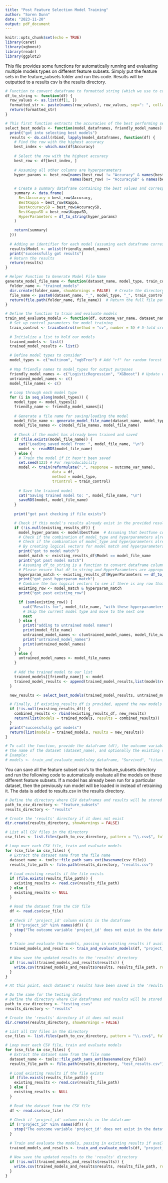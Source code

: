 ```yaml
---
title: "Post Feature Selection Model Training"
author: "Soren Dunn"
date: "2023-11-20"
output: pdf_document
---
```


```r
knitr::opts_chunk$set(echo = TRUE)
library(caret)
library(xgboost)
library(readr)
library(ggplot2)
```

This file provides some functions for automatically running and evaluating multiple models types on different feature subsets. Simply put the feature sets in the feature_subsets folder and run this code. Results will be outputted to a results csv is the results directory.

```r
# Function to convert dataframe to formatted string (which we use to convert dataframe of hyper-parameters into a string)
df_to_string <- function(df) {
  row_values <- as.list(df[1, ])
  formatted_str <- paste(names(row_values), row_values, sep=": ", collapse=", ")
  return(formatted_str)
}

# This first function extracts the accuracies of the best performing set of hyperparameters from the results dataframes
select_best_models <- function(model_dataframes, friendly_model_names) {
  print("got into selecting best models")
  results <- do.call(rbind, lapply(model_dataframes, function(df) {
    # Find the row with the highest accuracy
    best_index <- which.max(df$Accuracy)
    
    # Select the row with the highest accuracy
    best_row <- df[best_index, ]
    
    # Assuming all other columns are hyperparameters
    hyper_params <- best_row[names(best_row) != "Accuracy" & names(best_row) != "Kappa" &
                             names(best_row) != "AccuracySD" & names(best_row) != "KappaSD"]

    # Create a summary dataframe containing the best values and corresponding hyperparameters
    summary <- data.frame(
      BestAccuracy = best_row$Accuracy,
      BestKappa = best_row$Kappa,
      BestAccuracySD = best_row$AccuracySD,
      BestKappaSD = best_row$KappaSD,
      HyperParameters = df_to_string(hyper_params)
    )

    return(summary)
  }))
  
  # Adding an identifier for each model (assuming each dataframe corresponds to one model)
  results$Model <- unlist(friendly_model_names)
  print("successfully got results")
  # Return the results
  return(results)
}
```

```r
# Helper Function to Generate Model File Name
generate_model_file_name <- function(dataset_name, model_type, train_control) {
  folder_name <- "trained_models"
  dir.create(folder_name, showWarnings = FALSE)  # Create the directory if it doesn't exist, suppress warnings if it does
  file_name <- paste0(dataset_name, "_", model_type, "_", train_control$method, "_", train_control$number, "foldCV.RData")
  return(file.path(folder_name, file_name))  # Return the full file path within the 'trained_models' folder
}

# Define the function to train and evaluate models
train_and_evaluate_models <- function(df, outcome_var_name, dataset_name, existing_results_df=NULL) {
  # Set up control parameters for model training
  train_control <- trainControl(method = "cv", number = 5) # 5-fold cross-validation
  
  # Initialize a list to hold our models
  trained_models <- list()
  trained_model_results <- list()

  # Define model types to consider
  model_types <- c("multinom", "xgbTree") # Add "rf" for random forest model or tags for other models as desired
  
  # Map friendly names to model_types for output purposes
  friendly_model_names <- c("LogisticRegression", "XGBoost") # Update with "RandomForest" or other desired models are added
  untrained_model_names <- c()
  model_file_names <- c()
  
  # Loop through each model type
  for (i in seq_along(model_types)) {
    model_type <- model_types[i]
    friendly_name <- friendly_model_names[i]
    
    # Generate a file name for saving/loading the model
    model_file_name <- generate_model_file_name(dataset_name, model_type, train_control)
    model_file_names <- c(model_file_names, model_file_name)
    
    # Check if the model has already been trained and saved
    if (file.exists(model_file_name)) {
      cat("Loading saved model from: ", model_file_name, "\n")
      model <- readRDS(model_file_name)
    } else {
      # Train the model if it hasn't been saved
      set.seed(123) # For reproducibility
      model <- train(reformulate(".", response = outcome_var_name),
                     data = df,
                     method = model_type,
                     trControl = train_control)
      
      # Save the trained model
      cat("Saving trained model to: ", model_file_name, "\n")
      saveRDS(model, model_file_name)
    }
    
    print("got past checking if file exists")

    # Check if this model's results already exist in the provided results dataframe
    if (!is.null(existing_results_df)) {
      model_hyper_params <- model$bestTune  # Assuming that bestTune contains the best hyperparameters for the model
      # Check if the combination of model_type and hyperparameters already exists in the existing_results_df
      # Check if the combination of model_type and hyperparameters already exists in the existing_results_df
      # By creating logical vectors for model match and hyperparameters match
      print("got to model match")
      model_match <- existing_results_df$Model == model_file_name
      print("got past model match")
      # Assuming df_to_string is a function to convert dataframe columns to string for comparison.
      # Please ensure that df_to_string and HyperParameters are appropriately defined as this snippet assumes their existence/format.
      hyperparam_match <- existing_results_df$HyperParameters == df_to_string(model_hyper_params)
      print("got past hyperparam match")
      # Combine the two logical vectors to see if there is any row that satisfies both conditions
      existing_row <- model_match & hyperparam_match
      print("got past existing_row")

      if (sum(existing_row)) {
        cat("Results for", model_file_name, "with these hyperparameters already exist. Skipping.\n")
        # Skip the current model type and move to the next one
        next
      } else {
        print("adding to untrained model names")
        print(model_file_name)
        untrained_model_names <- c(untrained_model_names, model_file_name)
        print("untrained_model_names")
        print(untrained_model_names)
      }
    } else {
      untrained_model_names <- model_file_names
    }
    
    # Add the trained model to our list
    trained_models[[friendly_name]] <- model
    trained_model_results <- append(trained_model_results,list(model$results))
  }

  new_results <- select_best_models(trained_model_results, untrained_model_names)

  # Finally, if existing_results_df is provided, append the new models' best results
  if (!is.null(existing_results_df)) {
    combined_results <- rbind(existing_results_df, new_results)
    return(list(models = trained_models, results = combined_results))
  }
  print("successfully got models")
  return(list(models = trained_models, results = new_results))
}

# To call the function, provide the dataframe (df), the outcome variable name (outcome_var_name),
# the name of the dataset (dataset_name), and optionally the existing results dataframe (existing_results_df).
# Example:
# models <- train_and_evaluate_models(my_dataframe, "Survived", "titanic", existing_results_df=previous_results)
```

You can save all the feature subset csv's to the feature_subsets directory and run the following code to automatically evaluate all the models on these different feature subsets. If a model has already been run for a particular dataset, then the previously run model will be loaded in instead of retraining it. The data is added to results.csv in the results directory.

```r
# Define the directory where CSV dataframes and results will be stored
path_to_csv_directory <- "feature_subsets"
results_directory <- "results"

# Create the 'results' directory if it does not exist
dir.create(results_directory, showWarnings = FALSE)

# List all CSV files in the directory
csv_files <- list.files(path_to_csv_directory, pattern = "\\.csv$", full.names = TRUE)

# Loop over each CSV file, train and evaluate models
for (csv_file in csv_files) {
  # Extract the dataset name from the file name
  dataset_name <- tools::file_path_sans_ext(basename(csv_file))
  results_file_path <- file.path(results_directory, "results.csv")
  
  # Load existing results if the file exists
  if (file.exists(results_file_path)) {
    existing_results <- read.csv(results_file_path)
  } else {
    existing_results <- NULL
  }
  
  # Read the dataset from the CSV file
  df <- read.csv(csv_file)
  
  # Check if 'project_id' column exists in the dataframe
  if (!"project_id" %in% names(df)) {
    stop("The outcome variable 'project_id' does not exist in the dataframe: ", dataset_name)
  }
  
  # Train and evaluate the models, passing in existing results if available
  trained_models_and_results <- train_and_evaluate_models(df, "project_id", dataset_name, existing_results)
  
  # Now save the updated results to the 'results' directory
  if (!is.null(trained_models_and_results$results)) {
    write.csv(trained_models_and_results$results, results_file_path, row.names = FALSE)
  }
}

# At this point, each dataset's results have been saved in the 'results' directory as separate CSV files.
```

```r
# Do the same for the testing data
# Define the directory where CSV dataframes and results will be stored
path_to_csv_directory <- "testing_csvs"
results_directory <- "results"

# Create the 'results' directory if it does not exist
dir.create(results_directory, showWarnings = FALSE)

# List all CSV files in the directory
csv_files <- list.files(path_to_csv_directory, pattern = "\\.csv$", full.names = TRUE)

# Loop over each CSV file, train and evaluate models
for (csv_file in csv_files) {
  # Extract the dataset name from the file name
  dataset_name <- tools::file_path_sans_ext(basename(csv_file))
  results_file_path <- file.path(results_directory, "test_results.csv")
  
  # Load existing results if the file exists
  if (file.exists(results_file_path)) {
    existing_results <- read.csv(results_file_path)
  } else {
    existing_results <- NULL
  }
  
  # Read the dataset from the CSV file
  df <- read.csv(csv_file)
  
  # Check if 'project_id' column exists in the dataframe
  if (!"project_id" %in% names(df)) {
    stop("The outcome variable 'project_id' does not exist in the dataframe: ", dataset_name)
  }
  
  # Train and evaluate the models, passing in existing results if available
  trained_models_and_results <- train_and_evaluate_models(df, "project_id", dataset_name, existing_results)
  
  # Now save the updated results to the 'results' directory
  if (!is.null(trained_models_and_results$results)) {
    write.csv(trained_models_and_results$results, results_file_path, row.names = FALSE)
  }
}
```
